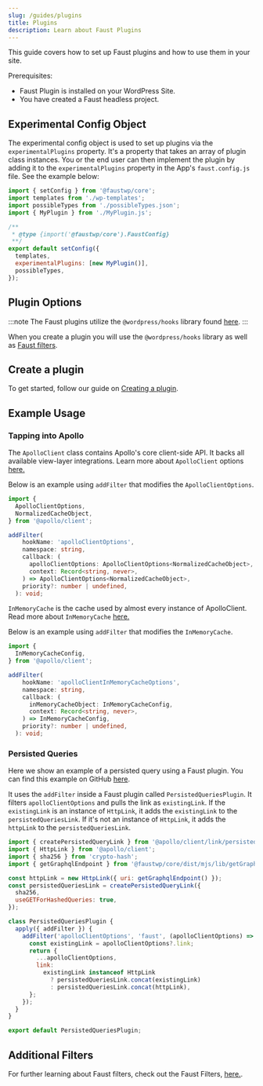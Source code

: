 ```yaml
---
slug: /guides/plugins
title: Plugins
description: Learn about Faust Plugins
---
```


This guide covers how to set up Faust plugins and how to use them in your site.

Prerequisites:
- Faust Plugin is installed on your WordPress Site.
- You have created a Faust headless project.

## Experimental Config Object

The experimental config object is used to set up plugins via the `experimentalPlugins` property. It's a property that takes an array of plugin class instances. You or the end user can then implement the plugin by adding it to the `experimentalPlugins` property in the App's `faust.config.js` file. See the example below:

```js title="faust.config.js"
import { setConfig } from '@faustwp/core';
import templates from './wp-templates';
import possibleTypes from './possibleTypes.json';
import { MyPlugin } from './MyPlugin.js';

/**
 * @type {import('@faustwp/core').FaustConfig}
 **/
export default setConfig({
  templates,
  experimentalPlugins: [new MyPlugin()],
  possibleTypes,
});
```

## Plugin Options

:::note
The Faust plugins utilize the `@wordpress/hooks` library found [here](https://www.npmjs.com/package/@wordpress/hooks).
:::

When you create a plugin you will use the `@wordpress/hooks` library as well as [Faust filters](/docs/plugin-system/filters).

## Create a plugin

To get started, follow our guide on [Creating a plugin](/docs/plugin-system/creating-a-plugin).

## Example Usage

### Tapping into Apollo

The `ApolloClient` class contains Apollo's core client-side API. It backs all available view-layer integrations. Learn more about `ApolloClient` options [here.](https://www.apollographql.com/docs/react/api/core/ApolloClient/)

Below is an example using `addFilter` that modifies the `ApolloClientOptions`.

```ts
import {
  ApolloClientOptions,
  NormalizedCacheObject,
} from '@apollo/client';

addFilter(
    hookName: 'apolloClientOptions',
    namespace: string,
    callback: (
      apolloClientOptions: ApolloClientOptions<NormalizedCacheObject>,
      context: Record<string, never>,
    ) => ApolloClientOptions<NormalizedCacheObject>,
    priority?: number | undefined,
  ): void;
```

`InMemoryCache` is the cache used by almost every instance of ApolloClient. Read more about `InMemoryCache` [here.](https://www.apollographql.com/docs/react/api/cache/InMemoryCache/)

Below is an example using `addFilter` that modifies the `InMemoryCache`.

```ts
import {
  InMemoryCacheConfig,
} from '@apollo/client';

addFilter(
    hookName: 'apolloClientInMemoryCacheOptions',
    namespace: string,
    callback: (
      inMemoryCacheObject: InMemoryCacheConfig,
      context: Record<string, never>,
    ) => InMemoryCacheConfig,
    priority?: number | undefined,
  ): void;
```

### Persisted Queries

Here we show an example of a persisted query using a Faust plugin. You can find this example on GitHub [here](https://github.com/wp-graphql/wpgraphql.com/blob/master/src/plugins/PersistedQueriesPlugin.js).

It uses the `addFilter` inside a Faust plugin called `PersistedQueriesPlugin`. It filters `apolloClientOptions` and pulls the link as `existingLink`. If the `existingLink` is an instance of `HttpLink`, it adds the `existingLink` to the `persistedQueriesLink`. If it's not an instance of `HttpLink`, it adds the `httpLink` to the `persistedQueriesLink`.

```js title="PersistedQueriesPlugin.js"
import { createPersistedQueryLink } from '@apollo/client/link/persisted-queries';
import { HttpLink } from '@apollo/client';
import { sha256 } from 'crypto-hash';
import { getGraphqlEndpoint } from '@faustwp/core/dist/mjs/lib/getGraphqlEndpoint';

const httpLink = new HttpLink({ uri: getGraphqlEndpoint() });
const persistedQueriesLink = createPersistedQueryLink({
  sha256,
  useGETForHashedQueries: true,
});

class PersistedQueriesPlugin {
  apply({ addFilter }) {
    addFilter('apolloClientOptions', 'faust', (apolloClientOptions) => {
      const existingLink = apolloClientOptions?.link;
      return {
        ...apolloClientOptions,
        link:
          existingLink instanceof HttpLink
            ? persistedQueriesLink.concat(existingLink)
            : persistedQueriesLink.concat(httpLink),
      };
    });
  }
}

export default PersistedQueriesPlugin;
```

## Additional Filters

For further learning about Faust filters, check out the Faust Filters, [here.](https://faustjs.org/docs/plugin-system/filters).
